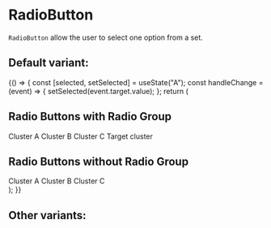 
<Meta title="Core/RadioButton" />

# RadioButton

`RadioButton` allow the user to select one option from a set.

## Default variant:

<Canvas>
  <Story name="Default">
    {() => {
      const [selected, setSelected] = useState("A");
      const handleChange = (event) => {
        setSelected(event.target.value);
      };
      return (
        <div>
          <h2>Radio Buttons with Radio Group</h2>
          <RadioGroup
            name="cluster options"
            value={selected}
            onChange={handleChange}
            row
          >
            <RadioButton value="A" onChange={handleChange}>
              Cluster A
            </RadioButton>
            <RadioButton value="B" onChange={handleChange}>
              Cluster B
            </RadioButton>
            <RadioButton value="C" onChange={handleChange}>
              Cluster C
            </RadioButton>
            <RadioButton disabled={true} checked={false}>
              Target cluster
            </RadioButton>
          </RadioGroup>
          <h2>Radio Buttons without Radio Group</h2>
          <RadioButton
            checked={selected === "A"}
            value="A"
            onChange={handleChange}
          >
            Cluster A
          </RadioButton>
          <RadioButton
            checked={selected === "B"}
            value="B"
            onChange={handleChange}
          >
            Cluster B
          </RadioButton>
          <RadioButton
            checked={selected === "C"}
            value="C"
            onChange={handleChange}
          >
            Cluster C
          </RadioButton>
        </div>
      );
    }}
  </Story>
</Canvas>

## Other variants:

<ArgsTable of={RadioButton} />
